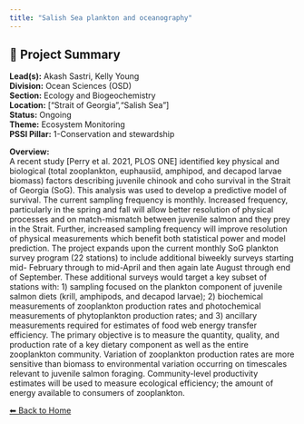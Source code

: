 ```yaml
---
title: "Salish Sea plankton and oceanography"
---
```


## 🧬 Project Summary

**Lead(s):** Akash Sastri, Kelly Young  
**Division:** Ocean Sciences (OSD)  
**Section:** Ecology and Biogeochemistry  
**Location:** ["Strait of Georgia","Salish Sea"]  
**Status:** Ongoing  
**Theme:** Ecosystem Monitoring  
**PSSI Pillar:** 1-Conservation and stewardship  

**Overview:**  
A recent study [Perry et al. 2021, PLOS ONE] identified key physical and
biological (total zooplankton, euphausiid, amphipod, and decapod larvae
biomass) factors describing juvenile chinook and coho survival in the Strait
of Georgia (SoG). This analysis was used to develop a predictive model of
survival. The current sampling frequency is monthly. Increased frequency,
particularly in the spring and fall will allow better resolution of physical
processes and on match-mismatch between juvenile salmon and they prey in the
Strait. Further, increased sampling frequency will improve resolution of
physical measurements which benefit both statistical power and model
prediction. The project expands upon the current monthly SoG plankton survey
program (22 stations) to include additional biweekly surveys starting mid-
February through to mid-April and then again late August through end of
September. These additional surveys would target a key subset of stations
with: 1) sampling focused on the plankton component of juvenile salmon diets
(krill, amphipods, and decapod larvae); 2) biochemical measurements of
zooplankton production rates and photochemical measurements of phytoplankton
production rates; and 3) ancillary measurements required for estimates of food
web energy transfer efficiency. The primary objective is to measure the
quantity, quality, and production rate of a key dietary component as well as
the entire zooplankton community. Variation of zooplankton production rates
are more sensitive than biomass to environmental variation occurring on
timescales relevant to juvenile salmon foraging. Community-level productivity
estimates will be used to measure ecological efficiency; the amount of energy
available to consumers of zooplankton.



[⬅ Back to Home](../index.qmd)
